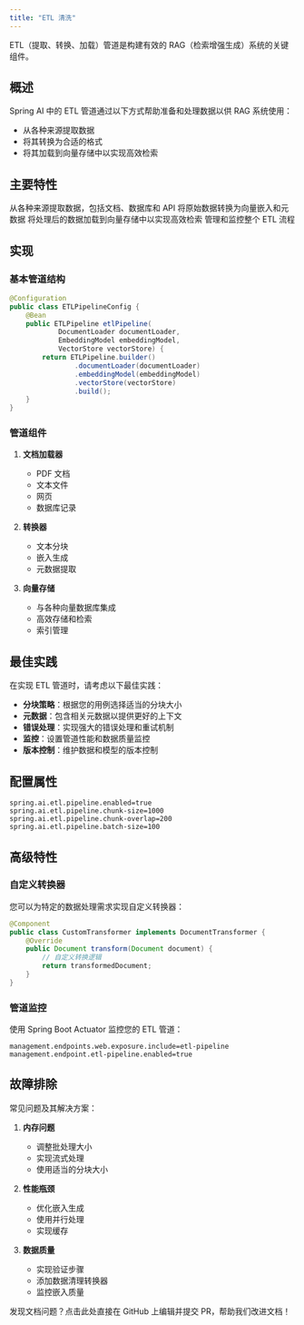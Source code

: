 ```yaml
---
title: "ETL 清洗"
---
```


ETL（提取、转换、加载）管道是构建有效的 RAG（检索增强生成）系统的关键组件。

## 概述

Spring AI 中的 ETL 管道通过以下方式帮助准备和处理数据以供 RAG 系统使用：

- 从各种来源提取数据
- 将其转换为合适的格式
- 将其加载到向量存储中以实现高效检索

## 主要特性

<CardGroup cols={2}>
  <Card title="数据提取" icon="download">
    从各种来源提取数据，包括文档、数据库和 API
  </Card>
  <Card title="数据转换" icon="arrows-rotate">
    将原始数据转换为向量嵌入和元数据
  </Card>
  <Card title="数据加载" icon="upload">
    将处理后的数据加载到向量存储中以实现高效检索
  </Card>
  <Card title="管道管理" icon="gear">
    管理和监控整个 ETL 流程
  </Card>
</CardGroup>

## 实现

### 基本管道结构

```java
@Configuration
public class ETLPipelineConfig {
    @Bean
    public ETLPipeline etlPipeline(
            DocumentLoader documentLoader,
            EmbeddingModel embeddingModel,
            VectorStore vectorStore) {
        return ETLPipeline.builder()
                .documentLoader(documentLoader)
                .embeddingModel(embeddingModel)
                .vectorStore(vectorStore)
                .build();
    }
}
```

### 管道组件

1. **文档加载器**
   - PDF 文档
   - 文本文件
   - 网页
   - 数据库记录

2. **转换器**
   - 文本分块
   - 嵌入生成
   - 元数据提取

3. **向量存储**
   - 与各种向量数据库集成
   - 高效存储和检索
   - 索引管理

## 最佳实践

<Note>
在实现 ETL 管道时，请考虑以下最佳实践：
</Note>

- **分块策略**：根据您的用例选择适当的分块大小
- **元数据**：包含相关元数据以提供更好的上下文
- **错误处理**：实现强大的错误处理和重试机制
- **监控**：设置管道性能和数据质量监控
- **版本控制**：维护数据和模型的版本控制

## 配置属性

```properties
spring.ai.etl.pipeline.enabled=true
spring.ai.etl.pipeline.chunk-size=1000
spring.ai.etl.pipeline.chunk-overlap=200
spring.ai.etl.pipeline.batch-size=100
```

## 高级特性

### 自定义转换器

您可以为特定的数据处理需求实现自定义转换器：

```java
@Component
public class CustomTransformer implements DocumentTransformer {
    @Override
    public Document transform(Document document) {
        // 自定义转换逻辑
        return transformedDocument;
    }
}
```

### 管道监控

使用 Spring Boot Actuator 监控您的 ETL 管道：

```properties
management.endpoints.web.exposure.include=etl-pipeline
management.endpoint.etl-pipeline.enabled=true
```

## 故障排除

常见问题及其解决方案：

1. **内存问题**
   - 调整批处理大小
   - 实现流式处理
   - 使用适当的分块大小

2. **性能瓶颈**
   - 优化嵌入生成
   - 使用并行处理
   - 实现缓存

3. **数据质量**
   - 实现验证步骤
   - 添加数据清理转换器
   - 监控嵌入质量 

<Card title="文档有误？请协助编辑" icon="pencil" href="https://github.com/javaai-pig4cloud-com/javaai-docs/edit/main/spring-ai/api/etl-pipeline.mdx">
  发现文档问题？点击此处直接在 GitHub 上编辑并提交 PR，帮助我们改进文档！
</Card>
